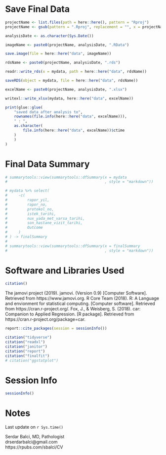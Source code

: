 
# Save Final Data  {.appendix}  

```r

projectName <- list.files(path = here::here(), pattern = "Rproj")
projectName <- gsub(pattern = ".Rproj", replacement = "", x = projectName)

analysisDate <- as.character(Sys.Date())

imageName <- paste0(projectName, analysisDate, ".RData")

save.image(file = here::here("data", imageName))

rdsName <- paste0(projectName, analysisDate, ".rds")

readr::write_rds(x = mydata, path = here::here("data", rdsName))

saveRDS(object = mydata, file = here::here("data", rdsName))

excelName <- paste0(projectName, analysisDate, ".xlsx")

writexl::write_xlsx(mydata, here::here("data", excelName))

print(glue::glue(
    "saved data after analysis to",
    rownames(file.info(here::here("data", excelName))),
    " : ",
    as.character(
        file.info(here::here("data", excelName))$ctime
    )
    )
)
```


\pagebreak


# Final Data Summary {.appendix}  


```r
# summarytools::view(summarytools::dfSummary(x = mydata
#                                            , style = "markdown"))
```


```r
# mydata %>% select(
#     -c(
#         rapor_yil,
#         rapor_no,
#         protokol_no,
#         istek_tarihi,
#         nux_yada_met_varsa_tarihi,
#         son_hastane_vizit_tarihi,
#         Outcome
#     )
# ) -> finalSummary
# 
# summarytools::view(summarytools::dfSummary(x = finalSummary
#                                            , style = "markdown"))
```


\pagebreak



# Software and Libraries Used {.appendix}  

```r
citation()
```

The jamovi project (2019). jamovi. (Version 0.9) [Computer Software]. Retrieved from https://www.jamovi.org.
R Core Team (2018). R: A Language and envionment for statistical computing. [Computer software]. Retrieved from https://cran.r-project.org/.
Fox, J., & Weisberg, S. (2018). car: Companion to Applied Regression. [R package]. Retrieved from https://cran.r-project.org/package=car.


```r
report::cite_packages(session = sessionInfo())
```


```r
citation("tidyverse")
citation("readxl")
citation("janitor")
citation("report")
citation("finalfit")
# citation("ggstatplot")
```



\pagebreak

# Session Info {.appendix} 

```r
sessionInfo()
```



\pagebreak



# Notes {.appendix}  

Last update on `r Sys.time()`  

Serdar Balci, MD, Pathologist  
drserdarbalci@gmail.com  
https://rpubs.com/sbalci/CV   




